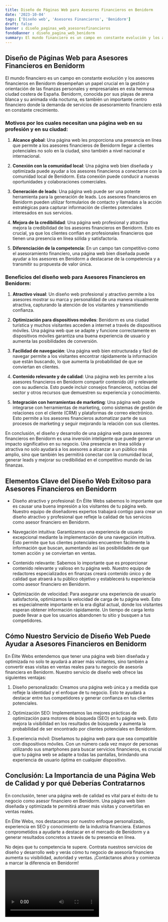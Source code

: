 ```yaml
---
title: Diseño de Páginas Web para Asesores Financieros en Benidorm
date: '2023-10-04'
tags: ['Diseño web', 'Asesores Financieros', 'Benidorm']
draft: false
banner : diseño_paginas_web_asesoresfinancieros
fondoBanner : diseño_pagina_web_benidorm
summary: El mundo financiero es un campo en constante evolución y los asesores financieros en Benidorm desempeñan un papel crucial en la gestión y orientación de las finanzas personales y empresariales en esta hermosa ciudad costera de España. Benidorm, conocida por sus playas de arena blanca y su animada vida nocturna, es también un importante centro financiero donde la demanda de servicios de asesoramiento financiero está en constante crecimiento.
---
```


## Diseño de Páginas Web para Asesores Financieros en Benidorm

El mundo financiero es un campo en constante evolución y los asesores financieros en Benidorm desempeñan un papel crucial en la gestión y orientación de las finanzas personales y empresariales en esta hermosa ciudad costera de España. Benidorm, conocida por sus playas de arena blanca y su animada vida nocturna, es también un importante centro financiero donde la demanda de servicios de asesoramiento financiero está en constante crecimiento.

### Motivos por los cuales necesitan una página web en su profesión y en su ciudad:

1. **Alcance global**: Una página web les proporciona una presencia en línea que permite a los asesores financieros de Benidorm llegar a clientes potenciales no solo en la ciudad, sino también a nivel nacional e internacional.

2. **Conexión con la comunidad local**: Una página web bien diseñada y optimizada puede ayudar a los asesores financieros a conectarse con la comunidad local de Benidorm. Esta conexión puede conducir a nuevas oportunidades y colaboraciones comerciales.

3. **Generación de leads**: Una página web puede ser una potente herramienta para la generación de leads. Los asesores financieros en Benidorm pueden utilizar formularios de contacto y llamadas a la acción estratégicas para capturar información de clientes potenciales interesados en sus servicios.

4. **Mejora de la credibilidad**: Una página web profesional y atractiva mejora la credibilidad de los asesores financieros en Benidorm. Esto es crucial, ya que los clientes confían en profesionales financieros que tienen una presencia en línea sólida y satisfactoria.

5. **Diferenciación de la competencia**: En un campo tan competitivo como el asesoramiento financiero, una página web bien diseñada puede ayudar a los asesores en Benidorm a destacarse de la competencia y a transmitir su propuesta de valor única.

### Beneficios del diseño web para Asesores Financieros en Benidorm:

1. **Atractivo visual**: Un diseño web profesional y atractivo permite a los asesores mostrar su marca y personalidad de una manera visualmente atractiva, capturando la atención de los visitantes y transmitiendo confianza.

2. **Optimización para dispositivos móviles**: Benidorm es una ciudad turística y muchos visitantes acceden a internet a través de dispositivos móviles. Una página web que se adapte y funcione correctamente en dispositivos móviles garantiza una buena experiencia de usuario y aumenta las posibilidades de conversión.

3. **Facilidad de navegación**: Una página web bien estructurada y fácil de navegar permite a los visitantes encontrar rápidamente la información que están buscando, lo que aumenta la probabilidad de que se conviertan en clientes.

4. **Contenido relevante y de calidad**: Una página web les permite a los asesores financieros en Benidorm compartir contenido útil y relevante con su audiencia. Esto puede incluir consejos financieros, noticias del sector y otros recursos que demuestren su experiencia y conocimiento.

5. **Integración con herramientas de marketing**: Una página web puede integrarse con herramientas de marketing, como sistemas de gestión de relaciones con el cliente (CRM) y plataformas de correo electrónico. Esto permite a los asesores financieros automatizar parte de sus procesos de marketing y seguir mejorando la relación con sus clientes.

En conclusión, el diseño y desarrollo de una página web para asesores financieros en Benidorm es una inversión inteligente que puede generar un impacto significativo en su negocio. Una presencia en línea sólida y atractiva no solo ayudará a los asesores a alcanzar a un público más amplio, sino que también les permitirá conectar con la comunidad local, generar leads y mejorar su credibilidad en el competitivo mundo de las finanzas.

<GifSeo />

<Cta />

## Elementos Clave del Diseño Web Exitoso para Asesores Financieros en Benidorm

- Diseño atractivo y profesional: En Élite Webs sabemos lo importante que es causar una buena impresión a los visitantes de tu página web. Nuestro equipo de diseñadores expertos trabajará contigo para crear un diseño atractivo y profesional que refleje la calidad de tus servicios como asesor financiero en Benidorm.

- Navegación intuitiva: Garantizamos una experiencia de usuario excepcional mediante la implementación de una navegación intuitiva. Esto permite que tus clientes potenciales encuentren fácilmente la información que buscan, aumentando así las posibilidades de que tomen acción y se conviertan en ventas.

- Contenido relevante: Sabemos lo importante que es proporcionar contenido relevante y valioso en tu página web. Nuestro equipo de redactores especializados en finanzas creará contenido único y de calidad que atraerá a tu público objetivo y establecerá tu experiencia como asesor financiero en Benidorm.

- Optimización de velocidad: Para asegurar una experiencia de usuario satisfactoria, optimizamos la velocidad de carga de tu página web. Esto es especialmente importante en la era digital actual, donde los visitantes esperan obtener información rápidamente. Un tiempo de carga lento puede llevar a que los usuarios abandonen tu sitio y busquen a tus competidores.

## Cómo Nuestro Servicio de Diseño Web Puede Ayudar a Asesores Financieros en Benidorm

En Élite Webs entendemos que tener una página web bien diseñada y optimizada no solo te ayudará a atraer más visitantes, sino también a convertir esas visitas en ventas reales para tu negocio de asesoría financiera en Benidorm. Nuestro servicio de diseño web ofrece las siguientes ventajas:

1. Diseño personalizado: Creamos una página web única y a medida que refleje la identidad y el enfoque de tu negocio. Esto te ayudará a destacar entre tus competidores y generar confianza en tus clientes potenciales.

2. Optimización SEO: Implementamos las mejores prácticas de optimización para motores de búsqueda (SEO) en tu página web. Esto mejora la visibilidad en los resultados de búsqueda y aumenta la probabilidad de ser encontrado por clientes potenciales en Benidorm.

3. Experiencia móvil: Diseñamos tu página web para que sea compatible con dispositivos móviles. Con un número cada vez mayor de personas utilizando sus smartphones para buscar servicios financieros, es crucial que tu página web se adapte a todas las pantallas, brindando una experiencia de usuario óptima en cualquier dispositivo.

## Conclusión: La Importancia de una Página Web de Calidad y por qué Deberías Contratarnos

En conclusión, tener una página web de calidad es vital para el éxito de tu negocio como asesor financiero en Benidorm. Una página web bien diseñada y optimizada te permitirá atraer más visitas y convertirlas en ventas reales.

En Élite Webs, nos destacamos por nuestro enfoque personalizado, experiencia en SEO y conocimiento de la industria financiera. Estamos comprometidos a ayudarte a destacar en el mercado de Benidorm y a generar resultados concretos a través de tu presencia en línea.

No dejes que tu competencia te supere. Contrata nuestros servicios de diseño y desarrollo web y verás cómo tu negocio de asesoría financiera aumenta su visibilidad, autoridad y ventas. ¡Contáctanos ahora y comienza a marcar la diferencia en Benidorm!

<Video />

<CtaBot job='Asesores Financieros' city='Benidorm'/>

<Gmaps query='Benidorm+españa+maps' />